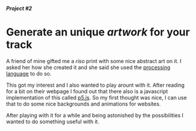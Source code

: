 ##### Project #2

# Generate an unique *artwork* for your track

A friend of mine gifted me a *riso* print with some nice abstract art on it. I asked her how she
created it and she said she used the [processing language](https://processing.org/) to do so.

This got my interest and I also wanted to play arount with it. After reading for a bit on their
webpage I found out that there also is a javascript implementation of this called
[p5.js](https://p5js.org/).
So my first thought was nice, I can use that to do some nice backgrounds and animations for websites.

After playing with it for a while and being astonished by the possibilities I wanted to do
something useful with it.
